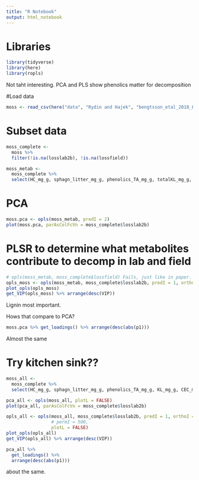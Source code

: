 ```yaml
---
title: "R Notebook"
output: html_notebook
---
```

# Libraries
```r
library(tidyverse)
library(here)
library(ropls)
```


Not taht interesting.  PCA and PLS show phenolics matter for decomposition

#Load data

```r
moss <- read_csv(here("data", "Rydin and Hajek", "bengtsson_etal_2018_LQ.csv"))
```

# Subset data

```r
moss_complete <- 
  moss %>%
  filter(!is.na(losslab2b), !is.na(lossfield))

moss_metab <- 
  moss_complete %>% 
  select(HC_mg_g, sphagn_litter_mg_g, phenolics_TA_mg_g, totalKL_mg_g, CEC_meq_g)
```

# PCA

```r
moss.pca <- opls(moss_metab, predI = 2)
plot(moss.pca, parAsColFcVn = moss_complete$losslab2b)
```


# PLSR to determine what metabolites contribute to decomp in lab and field

```r
# opls(moss_metab, moss_complete$lossfield) Fails, just like in paper.
opls_moss <- opls(moss_metab, moss_complete$losslab2b, predI = 1, orthoI = 1, permI = 500, plotL = FALSE)
plot_opls(opls_moss)
get_VIP(opls_moss) %>% arrange(desc(VIP)) 
```
Lignin most important.

Hows that compare to PCA?

```r
moss.pca %>% get_loadings() %>% arrange(desc(abs(p1)))
```
Almost the same

# Try kitchen sink??

```r
moss_all <-
  moss_complete %>% 
  select(HC_mg_g, sphagn_litter_mg_g, phenolics_TA_mg_g, KL_mg_g, CEC_meq_g, N_mg_g, C_mg_g, PO4_mg_g, solubleKL_mg_g, CNratio, HWT2012)
```

```r
pca_all <- opls(moss_all, plotL = FALSE)
plot(pca_all, parAsColFcVn = moss_complete$losslab2b)
```

```r
opls_all <- opls(moss_all, moss_complete$losslab2b, predI = 1, orthoI = 1,
                 # permI = 500,
                 plotL = FALSE)
plot_opls(opls_all)
get_VIP(opls_all) %>% arrange(desc(VIP))
```
```r
pca_all %>% 
  get_loadings() %>% 
  arrange(desc(abs(p1)))
```

about the same.